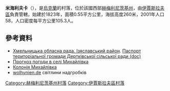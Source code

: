 {{coord|50|14|29|N|26|32|15|E|scale:100000|display=title}}

'''米海利夫卡'''（{{lang-uk|Михайлівка}}），是[[烏克蘭|烏克蘭]]的村落，位於該國西部[[赫梅利尼茨基州|赫梅利尼茨基州]]，由[[伊賈斯拉夫區|伊賈斯拉夫區]]負責管轄，始建於1823年，面積0.55平方公里，海拔高度260米，2001年人口58，人口密度每平方公里105.3人。

==參考資料==
* [https://web.archive.org/web/20160306105422/http://oblrada.km.ua/district/show/15 Хмельницька обласна рада. Ізяславський район]. [https://web.archive.org/web/20160304215504/http://oblrada.km.ua/userfiles/%D0%9F%D0%B0%D1%81%D0%BF%D0%BE%D1%80%D1%82%20%D0%94%D0%B5%D1%80%D1%82%D0%BA%D0%B0_2011.doc Паспорт територіальної громади Дертківської сільської ради (doc)]
* [http://weather.in.ua/ua/hmel%27nickaja/15881 Прогноз погоди в селі Михайлівка] {{Wayback|url=http://weather.in.ua/ua/hmel%27nickaja/15881 |date=20111220122419 }}
* [http://german-attention.blogspot.com/ Колонія Михайлівка] {{Wayback|url=http://german-attention.blogspot.com/ |date=20200106044940 }} {{ref-de}} {{ref-uk}} 
* [http://wolhynien.de/gallery/04/main.php?cmd=album&var1=michajlowka/ wolhynien.de] світлини надгробків

{{DEFAULTSORT:Михайлівка}}
[[Category:赫梅利尼茨基州村落|Category:赫梅利尼茨基州村落]]
[[Category:伊賈斯拉夫區村落|Category:伊賈斯拉夫區村落]]


{{Khmelnytskyi-geo-stub}}